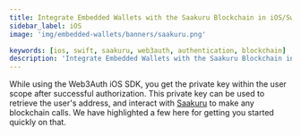 ```yaml
---
title: Integrate Embedded Wallets with the Saakuru Blockchain in iOS/Swift Applications
sidebar_label: iOS
image: 'img/embedded-wallets/banners/saakuru.png'

keywords: [ios, swift, saakuru, web3auth, authentication, blockchain]
description: 'Integrate Embedded Wallets with the Saakuru Blockchain in iOS/Swift Applications | Embedded Wallets'
---
```



<SEO
  title="Integrate Embedded Wallets with the Saakuru Blockchain in iOS/Swift Applications"
  description="Integrate Embedded Wallets with the Saakuru Blockchain in iOS/Swift Applications | Embedded Wallets"
  image="https://docs.metamask.io/img/embedded-wallets/banners/saakuru.png"
  slug="/embedded-wallets/connect-blockchain/evm/saakuru/ios"
/>

While using the Web3Auth iOS SDK, you get the private key within the user scope after successful authorization. This private key can be used to retrieve the user's address, and interact with [Saakuru](https://saakuru.com/) to make any blockchain calls. We have highlighted a few here for getting you started quickly on that.

<EVMInteraction />
